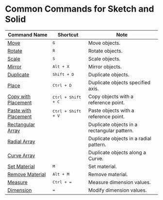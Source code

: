# Common Commands for Sketch and Solid

| Command Name                                         | Shortcut                    | Note                                       |
| ---------------------------------------------------- | --------------------------- | ------------------------------------------ |
| [Move](/common/move)                                 | <kbd>G</kbd>                | Move objects.                               |
| [Rotate](/common/rotate)                             | <kbd>R</kbd>                | Rotate objects.                             |
| [Scale](/common/scale)                               | <kbd>S</kbd>                | Scale objects.                              |
| [Mirror](/common/mirror)                             | <kbd>Alt + X</kbd>          | Mirror objects.                             |
| [Duplicate](/common/duplicate)                       | <kbd>Shift + D</kbd>        | Duplicate objects.                          |
| [Place](/common/place)                               | <kbd>Ctrl + D</kbd>         | Duplicate objects specified axis.           |
| [Copy with Placement](/common/copy-with-placement)   | <kbd>Ctrl + Shift + C</kbd> | Copy objects with a reference point.       |
| [Paste with Placement](/common/paste-with-placement) | <kbd>Ctrl + Shift + V</kbd> | Paste objects with a reference point.      |
| [Rectangular Array](/common/rectangular-array)       |                             | Duplicate objects in a rectangular pattern. |
| [Radial Array](/common/radial-array)                 |                             | Duplicate objects in a radial pattern.      |
| [Curve Array](/common/curve-array)                   |                             | Duplicate objects along a Curve.            |
| [Set Material](/common/set-material)                 | <kbd>M</kbd>                | Set material.                               |
| [Remove Material](/common/remove-material)           | <kbd>Alt + M</kbd>          | Remove material.                            |
| [Measure](/common/measure)                           | <kbd>Ctrl + =</kbd>         | Measure dimension values.                   |
| [Dimension](/common/dimension)                       | <kbd>=</kbd>        | Modify dimension values.                    |

